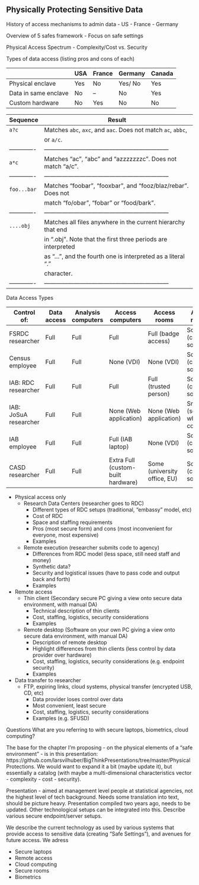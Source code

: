 
## Physically Protecting Sensitive Data

History of access mechanisms to admin data
- US
- France
- Germany

Overview of 5 safes framework
- Focus on safe settings

Physical Access Spectrum
- Complexity/Cost vs. Security

Types of data access (listing pros and cons of each)

|                      | USA | France | Germany | Canada |
|----------------------|-----|--------|---------|--------|
| Physical enclave     | Yes | No     | Yes/ No | Yes    |
| Data in same enclave | No  | --     | No      | Yes    |
| Custom hardware      | No  | Yes    | No      | No     |


|  Sequence   | Result                                                        |
|-------------|---------------------------------------------------------------|
| `a?c`       | Matches `abc`, `axc`, and `aac`. Does not match `ac`, `abbc`, | 
|             | or `a/c`.                                                     |
|-------------|---------------------------------------------------------------|
| `a*c`       | Matches "ac", "abc" and "azzzzzzzc". Does not match "a/c".    |
|-------------|---------------------------------------------------------------|
| `foo...bar` | Matches "foobar", "fooxbar", and "fooz/blaz/rebar". Does not  |
|             | match "fo/obar", "fobar" or "food/bark".                      |
|-------------|---------------------------------------------------------------|
| `....obj`   | Matches all files anywhere in the current hierarchy that end  |
|             | in ".obj". Note that the first three periods are interpreted  |
|             | as "...", and the fourth one is interpreted as a literal "."  |
|             | character.                                                    |
|-------------|---------------------------------------------------------------|

Data Access Types

| Control of: | Data access | Analysis computers | Access computers | Access rooms | Analysis methods |
|-----------------------|-------------|--------------------|------------------------------------|------------------------------|----------------------------------------|
| FSRDC researcher | Full | Full | Full | Full (badge access) | Some (choice of software) |
| Census employee | Full | Full | None (VDI) | None (VDI) | Some (choice of software) |
| IAB: RDC researcher | Full | Full | Full | Full (trusted person) | Some (choice of software) |
| IAB: JoSuA researcher | Full | Full | None (Web application) | None (Web application) | Smaller (software, whitelist commands) |
| IAB employee | Full | Full | Full (IAB laptop) | None (VDI) | Some (choice of software) |
| CASD researcher | Full | Full | Extra Full (custom-built hardware) | Some (university office, EU) | Some (choice of software) |


- Physical access only
    - Research Data Centers (researcher goes to RDC)
	    - Different types of RDC setups (traditional, "embassy" model, etc)
		- Cost of RDC
		- Space and staffing requirements
		- Pros (most secure form) and cons (most inconvenient for everyone, most expensive)
		- Examples
    - Remote execution (researcher submits code to agency)
	    - Differences from RDC model (less space, still need staff and money)
		- Synthetic data?
		- Security and logistical issues (have to pass code and output back and forth)
		- Examples
- Remote access
    - Thin client (Secondary secure PC giving a view onto secure data environment, with manual DA)
		- Technical description of thin clients
		- Cost, staffing, logistics, security considerations
		- Examples
    - Remote desktop (Software on your own PC giving a view onto secure data environment, with manual DA)
		- Description of remote desktop
		- Highlight differences from thin clients (less control by data provider over hardware)
		- Cost, staffing, logistics, security considerations (e.g. endpoint security)
		- Examples
- Data transfer to researcher
    - FTP, expiring links, cloud systems, physical transfer (encrypted USB, CD, etc)
		- Data provider loses control over data
		- Most convenient, least secure
		- Cost, staffing, logistics, security considerations
		- Examples (e.g. SFUSD)




Questions
What are you referring to with secure laptops, biometrics, cloud computing?


The base for the chapter I'm proposing - on the physical 
elements of a "safe environment" - is in this presentation: 
https://github.com/larsvilhuber/BigThinkPresentations/tree/master/PhysicalProtections. 
We would want to expand it a bit (maybe update it), but essentially a catalog 
(with maybe a multi-dimensional characteristics vector - complexity - cost - security).

Presentation - aimed at management level people at statistical agencies, 
not the highest level of tech background. Needs some translation into text, 
should be picture heavy. Presentation compiled two years ago, needs to be updated. 
Other technological setups can be integrated into this. Describe various secure endpoint/server setups.

We describe the current technology as used by various systems that provide access to 
sensitive data (creating "Safe Settings"), and avenues for future access. We adress

- Secure laptops
- Remote access
- Cloud computing
- Secure rooms
- Biometrics
